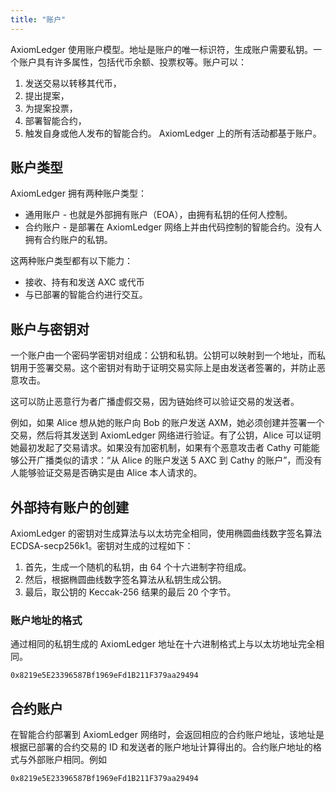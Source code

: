 ```yaml
---
title: "账户"
---
```


AxiomLedger 使用账户模型。地址是账户的唯一标识符，生成账户需要私钥。一个账户具有许多属性，包括代币余额、投票权等。账户可以：

1. 发送交易以转移其代币，
2. 提出提案，
3. 为提案投票，
4. 部署智能合约，
5. 触发自身或他人发布的智能合约。
   AxiomLedger 上的所有活动都基于账户。

## 账户类型

AxiomLedger 拥有两种账户类型：

- 通用账户 - 也就是外部拥有账户（EOA），由拥有私钥的任何人控制。
- 合约账户 - 是部署在 AxiomLedger 网络上并由代码控制的智能合约。没有人拥有合约账户的私钥。

这两种账户类型都有以下能力：

- 接收、持有和发送 AXC 或代币
- 与已部署的智能合约进行交互。

## 账户与密钥对

一个账户由一个密码学密钥对组成：公钥和私钥。公钥可以映射到一个地址，而私钥用于签署交易。这个密钥对有助于证明交易实际上是由发送者签署的，并防止恶意攻击。

这可以防止恶意行为者广播虚假交易，因为链始终可以验证交易的发送者。

例如，如果 Alice 想从她的账户向 Bob 的账户发送 AXM，她必须创建并签署一个交易，然后将其发送到 AxiomLedger 网络进行验证。有了公钥，Alice 可以证明她最初发起了交易请求。如果没有加密机制，如果有个恶意攻击者 Cathy 可能能够公开广播类似的请求：“从 Alice 的账户发送 5 AXC 到 Cathy 的账户”，而没有人能够验证交易是否确实是由 Alice 本人请求的。

## 外部持有账户的创建

AxiomLedger 的密钥对生成算法与以太坊完全相同，使用椭圆曲线数字签名算法 ECDSA-secp256k1。密钥对生成的过程如下：

1. 首先，生成一个随机的私钥，由 64 个十六进制字符组成。
2. 然后，根据椭圆曲线数字签名算法从私钥生成公钥。
3. 最后，取公钥的 Keccak-256 结果的最后 20 个字节。

### 账户地址的格式

通过相同的私钥生成的 AxiomLedger 地址在十六进制格式上与以太坊地址完全相同。

```
0x8219e5E23396587Bf1969eFd1B211F379aa29494
```

## 合约账户

在智能合约部署到 AxiomLedger 网络时，会返回相应的合约账户地址，该地址是根据已部署的合约交易的 ID 和发送者的账户地址计算得出的。合约账户地址的格式与外部账户相同。例如

```
0x8219e5E23396587Bf1969eFd1B211F379aa29494
```
